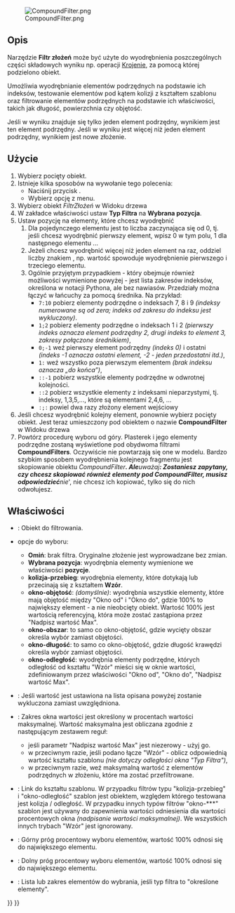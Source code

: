 <languages/>
{{Docnav/pl
|[[Part_ExplodeCompound/pl|Rozbij kształt złożony]]
|[[Part_Boolean/pl|Operacja logiczna]]
|[[Part_Workbench/pl|środowisko pracy Część]]
|IconL=Part_ExplodeCompound.svg
|IconR=Part_Boolean.svg
|IconC=Workbench_Part.svg
}}

{{GuiCommand/pl
|Name=Part Compound‏‎Filter
|Name/pl=Część: Filtr złożeń
|MenuLocation=Część → Złożenie → Filtr złożeń
|Workbenches=[[Part_Workbench/pl|Część]]
|Version=0.17
}}

[[File:CompoundFilter.png]]

<span id="Description"></span>
==Opis==

Narzędzie '''Filtr złożeń''' może być użyte do wyodrębnienia poszczególnych części składowych wyniku np. operacji [[Part_Slice/pl|Krojenie]], za pomocą której podzielono obiekt.

Umożliwia wyodrębnianie elementów podrzędnych na podstawie ich indeksów, testowanie elementów pod kątem kolizji z kształtem szablonu oraz filtrowanie elementów podrzędnych na podstawie ich właściwości, takich jak długość, powierzchnia czy objętość.

Jeśli w wyniku znajduje się tylko jeden element podrzędny, wynikiem jest ten element podrzędny. Jeśli w wyniku jest więcej niż jeden element podrzędny, wynikiem jest nowe złożenie.

<span id="Usage"></span>
==Użycie==

# Wybierz pocięty obiekt.
# Istnieje kilka sposobów na wywołanie tego polecenia:
#* Naciśnij przycisk {{Button|[[Image:Part_CompoundFilter.svg|16px]] [[Part_CompoundFilter/pl|Filtr złożeń]]}}.
#* Wybierz opcję {{MenuCommand|Część → Złożenie → [[Image:Part_CompoundFilter.svg|16px]] Filtr złożeń}} z menu.
# Wybierz obiekt ''FiltrZłożeń'' w Widoku drzewa
# W zakładce właściwości ustaw '''Typ Filtra''' na '''Wybrana pozycja'''.
# Ustaw pozycję na elementy, które chcesz wyodrębnić
## Dla pojedynczego elementu jest to liczba zaczynająca się od 0, tj. jeśli chcesz wyodrębnić pierwszy element, wpisz 0 w tym polu, 1 dla następnego elementu ...
## Jeżeli chcesz wyodrębnić więcej niż jeden element na raz, oddziel liczby znakiem {{KEY|;}}, np. wartość {{Value|0;2}} spowoduje wyodrębnienie pierwszego i trzeciego elementu.
## Ogólnie przyjętym przypadkiem - który obejmuje również możliwości wymienione powyżej - jest lista zakresów indeksów, określona w notacji Pythona, ale bez nawiasów. Przedziały można łączyć w łańcuchy za pomocą średnika. Na przykład:
##* <tt>7:10</tt> pobierz elementy podrzędne o indeksach 7, 8 i 9 ''(indeksy numerowane są od zera; indeks od zakresu do indeksu jest wykluczony)''.
##* <tt>1;2 </tt> pobierz elementy podrzędne o indeksach 1 i 2 ''(pierwszy indeks oznacza element podrzędny 2, drugi indeks to element 3, zakresy połączone średnikiem)'',
##* <tt>0;-1</tt> weź pierwszy element podrzędny ''(indeks 0)'' i ostatni ''(indeks -1 oznacza ostatni element, -2 - jeden przedostatni itd.)'',
##* <tt>1: </tt> weź wszystko poza pierwszym elementem ''(brak indeksu oznacza „do końca”)'',
##* <tt>::-1</tt> pobierz wszystkie elementy podrzędne w odwrotnej kolejności.
##* <tt>::2 </tt> pobierz wszystkie elementy z indeksami nieparzystymi, tj. indeksy, 1,3,5,..., które są elementami 2,4,6, ...
##* <tt>:;: </tt> powiel dwa razy złożony element wejściowy
# Jeśli chcesz wyodrębnić kolejny element, ponownie wybierz pocięty obiekt. Jest teraz umieszczony pod obiektem o nazwie '''CompoundFilter''' w Widoku drzewa
# Powtórz procedurę wyboru od góry. Plasterek i jego elementy podrzędne zostaną wyświetlone pod obydwoma filtrami '''CompoundFilters'''. Oczywiście nie powtarzają się one w modelu. Bardzo szybkim sposobem wyodrębnienia kolejnego fragmentu jest skopiowanie obiektu ''CompoundFilter'''. Ale '''uważaj''': Zostaniesz zapytany, czy chcesz skopiować również elementy pod CompoundFilter, musisz odpowiedzieć '''nie''', nie chcesz ich kopiować, tylko się do nich odwołujesz.

<span id="Properties"></span>
==Właściwości==

* {{PropertyData|Baza}}: Obiekt do filtrowania.
* {{PropertyData|Typ Filtra}} opcje do wyboru:
** '''Omiń''': brak filtra. Oryginalne złożenie jest wyprowadzane bez zmian.
** '''Wybrana pozycja''': wyodrębnia elementy wymienione we właściwości '''pozycje'''.
** '''kolizja-przebieg''': wyodrębnia elementy, które dotykają lub przecinają się z kształtem '''Wzór'''.
** '''okno-objętość''': ''(domyślnie)'': wyodrębnia wszystkie elementy, które mają objętość między "Okno od" i "Okno do", gdzie 100% to największy element - a nie nieobcięty obiekt. Wartość 100% jest wartością referencyjną, która może zostać zastąpiona przez "Nadpisz wartość Max".
** '''okno-obszar''': to samo co okno-objętość, gdzie wycięty obszar określa wybór zamiast objętości.
** '''okno-długość''': to samo co okno-objętość, gdzie długość krawędzi określa wybór zamiast objętości.
** '''okno-odległość''': wyodrębnia elementy podrzędne, których odległość od kształtu "Wzór" mieści się w oknie wartości, zdefiniowanym przez właściwości "Okno od", "Okno do", "Nadpisz wartość Max".
* {{PropertyData|Odwróć}}: Jeśli wartość jest ustawiona na {{true|/pl}} lista opisana powyżej zostanie wykluczona zamiast uwzględniona.
* {{PropertyData|Nadpisz wartość Max}}: Zakres okna wartości jest określony w procentach wartości maksymalnej. Wartość maksymalna jest obliczana zgodnie z następującym zestawem reguł:
** jeśli parametr "Nadpisz wartość Max" jest niezerowy - użyj go.
** w przeciwnym razie, jeśli podano łącze "Wzór" - oblicz odpowiednią wartość kształtu szablonu ''(nie dotyczy odległości okna "Typ Filtra")'',
** w przeciwnym razie, weź maksymalną wartość z elementów podrzędnych w złożeniu, które ma zostać przefiltrowane.
* {{PropertyData|Wzór}}: Link do kształtu szablonu. W przypadku filtrów typu "kolizja-przebieg" i "okno-odległość" szablon jest obiektem, względem którego testowana jest kolizja / odległość. W przypadku innych typów filtrów "okno-***" szablon jest używany do zapewnienia wartości odniesienia dla wartości procentowych okna ''(nadpisanie wartości maksymalnej)''. We wszystkich innych trybach "Wzór" jest ignorowany.
* {{PropertyData|Okno Od}}: Górny próg procentowy wyboru elementów, wartość 100% odnosi się do największego elementu.
* {{PropertyData|Okno Do}}: Dolny próg procentowy wyboru elementów, wartość 100% odnosi się do największego elementu.
* {{PropertyData|Pozycja}}: Lista lub zakres elementów do wybrania, jeśli typ filtra to "określone elementy".



{{Docnav/pl
|[[Part_ExplodeCompound/pl|Rozbij kształt złożony]]
|[[Part_Boolean/pl|Operacja logiczna]]
|[[Part_Workbench/pl|środowisko pracy Część]]
|IconL=Part_ExplodeCompound.svg
|IconR=Part_Boolean.svg
|IconC=Workbench_Part.svg
}}

{{Part Tools navi{{#translation:}}}}
{{Userdocnavi{{#translation:}}}}
{{clear}}